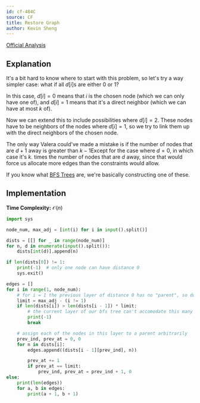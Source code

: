 ```yaml
---
id: cf-404C
source: CF
title: Restore Graph
author: Kevin Sheng
---
```


[Official Analysis](https://codeforces.com/blog/entry/11095)

## Explanation

It's a bit hard to know where to start with this problem,
so let's try a way simpler case:
what if all $d[i]$s are either $0$ or $1$?

In this case, $d[i]=0$ means that $i$ is the chosen node (which we can only have one of),
and $d[i]=1$ means that it's a direct neighbor (which we can have at most $k$ of).

Now we can extend this to include possibilities where $d[i]=2$.
These nodes have to be neighbors of the nodes where $d[i]=1$,
so we try to link them up with the direct neighbors of the chosen node.

The only way Valera could've made a mistake is if the number of nodes
that are $d+1$ away is greater than $k-1$<Asterisk>Except for the case where $d=0$, in which case it's $k$.</Asterisk>
times the number of nodes that are $d$ away,
since that would force us allocate more edges than the constraints would allow.

If you know what [BFS Trees](https://en.wikipedia.org/wiki/Breadth-first_search#More_details)
are, we're basically constructing one of these.

## Implementation

**Time Complexity:** $\mathcal{O}(n)$

<LanguageSection>
<PySection>

```py
import sys

node_num, max_adj = [int(i) for i in input().split()]

dists = [[] for _ in range(node_num)]
for n, d in enumerate(input().split()):
	dists[int(d)].append(n)

if len(dists[0]) != 1:
	print(-1)  # only one node can have distance 0
	sys.exit()

edges = []
for i in range(1, node_num):
	# for i = 1 the previous layer of distance 0 has no "parent", so don't subtract 1
	limit = max_adj - (i != 1)
	if len(dists[i]) > len(dists[i - 1]) * limit:
		# the current layer of our bfs tree can't accomodate this many edges!
		print(-1)
		break

	# assign each of the nodes in this layer to a parent arbitrarily
	prev_ind, prev_at = 0, 0
	for n in dists[i]:
		edges.append((dists[i - 1][prev_ind], n))

		prev_at += 1
		if prev_at == limit:
			prev_ind, prev_at = prev_ind + 1, 0
else:
	print(len(edges))
	for a, b in edges:
		print(a + 1, b + 1)
```

</PySection>
</LanguageSection>
